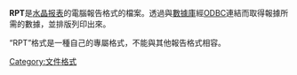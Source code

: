 {{Orphan|time=2016-12-17T12:47:09+00:00}}

{{Infobox file format
| name = [[水晶报表|水晶报表]]
| icon = 
| logo =
| extension = .rpt
| mime = 
| type code = 
| uniform type = 
| magic = 
| owner = [[Business_Objects|Business Objects]]
| genre = Reporting format
| container for = Text, Image
| contained by = 
| extended from = 
| extended to = 
| standard = 
}}
'''RPT'''是[[水晶报表|水晶报表]]的電腦報告格式的檔案。透過與[[數據庫|數據庫]]經[[ODBC|ODBC]]連結而取得報據所需的數據，並排版列印出來。

“RPT”格式是一種自己的專屬格式，不能與其他報告格式相容。

[[Category:文件格式|Category:文件格式]]